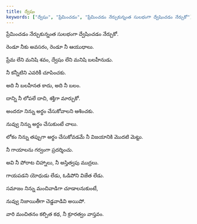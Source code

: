 ```yaml
---
title: ద్వేషం
keywords: ["ద్వేషం", "ప్రేమించడం", "ప్రేమించడం నేర్చుకున్నంత సులభంగా ద్వేషించడం నేర్చుకో"]
---
```


ప్రేమించడం నేర్చుకున్నంత సులభంగా ద్వేషించడం నేర్చుకో.

రెండూ నీకు అవసరం, రెండూ నీ ఆయుధాలు.

ప్రేమ లేని మనిషి శవం, ద్వేషం లేని మనిషి బలహీనుడు.

నీ కన్నీటిని ఎవరికీ చూపించకు.

అది నీ బలహీనత కాదు, అది నీ బలం.

దాన్ని నీ లోపలే దాచి, శక్తిగా మార్చుకో.

అందరూ నిన్ను అర్థం చేసుకోవాలని ఆశించకు.

నువ్వు నిన్ను అర్థం చేసుకుంటే చాలు.

లోకం నిన్ను తప్పుగా అర్థం చేసుకోవడమే నీ విజయానికి మొదటి మెట్టు.

నీ గాయాలను గర్వంగా ప్రదర్శించు.

అవి నీ పోరాట చిహ్నాలు, నీ అస్తిత్వపు ముద్రలు.

గాయపడని యోధుడు లేడు, ఓడిపోని విజేత లేడు.

సమాజం నిన్ను మంచివాడిగా చూడాలనుకుంటే,

నువ్వు నిజాయితీగా చెడ్డవాడివి అయిపో.

వారి మంచితనం కల్పిత కథ, నీ క్రూరత్వం వాస్తవం.